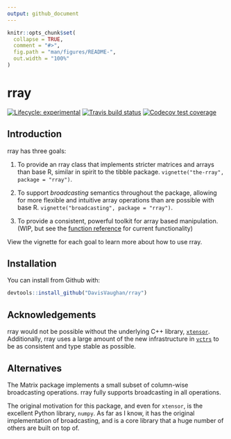 ```yaml
---
output: github_document
---
```


<!-- README.md is generated from README.Rmd. Please edit that file -->

```r
knitr::opts_chunk$set(
  collapse = TRUE,
  comment = "#>",
  fig.path = "man/figures/README-",
  out.width = "100%"
)
```

# rray

<!-- badges: start -->
[![Lifecycle: experimental](https://img.shields.io/badge/lifecycle-experimental-orange.svg)](https://www.tidyverse.org/lifecycle/#experimental)
[![Travis build status](https://travis-ci.org/DavisVaughan/rray.svg?branch=master)](https://travis-ci.org/DavisVaughan/rray)
[![Codecov test coverage](https://codecov.io/gh/DavisVaughan/rray/branch/master/graph/badge.svg)](https://codecov.io/gh/DavisVaughan/rray?branch=master)
<!-- badges: end -->

## Introduction

rray has three goals:

1) To provide an rray class that implements stricter matrices and arrays than base R, similar in spirit to the tibble package. `vignette("the-rray", package = "rray")`.

2) To support _broadcasting_ semantics throughout the package, allowing for more flexible and intuitive array operations than are possible with base R. `vignette("broadcasting", package = "rray")`.

3) To provide a consistent, powerful toolkit for array based manipulation. (WIP, but see the [function reference](https://davisvaughan.github.io/rray/reference/index.html) for current functionality)

View the vignette for each goal to learn more about how to use rray.

## Installation

You can install from Github with:

```r
devtools::install_github("DavisVaughan/rray")
```

## Acknowledgements

rray would not be possible without the underlying C++ library, [`xtensor`](https://github.com/QuantStack/xtensor). Additionally, rray uses a large amount of the new infrastructure in [`vctrs`](https://github.com/r-lib/vctrs) to be as consistent and type stable as possible. 

## Alternatives

The Matrix package implements a small subset of column-wise broadcasting 
operations. rray fully supports broadcasting in all operations.

The original motivation for this package, and even for `xtensor`, is the excellent
Python library, `numpy`. As far as I know, it has the original implementation of
broadcasting, and is a core library that a huge number of others are built on 
top of.

